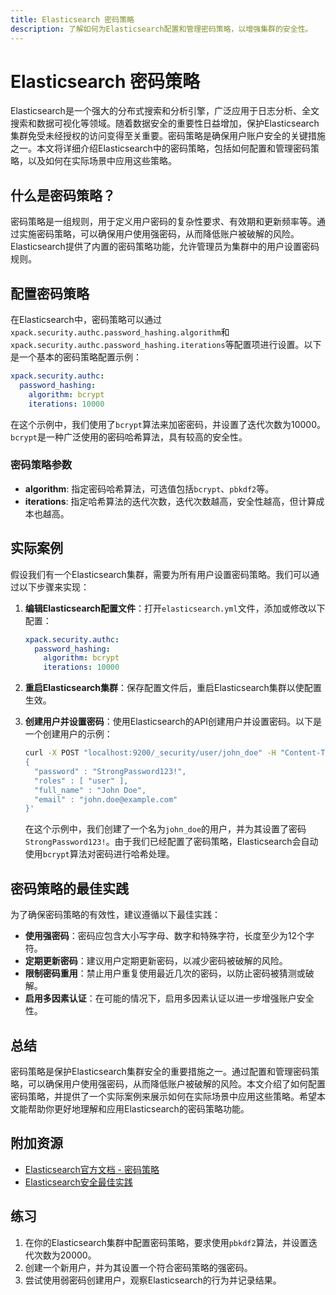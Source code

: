 ```yaml
---
title: Elasticsearch 密码策略
description: 了解如何为Elasticsearch配置和管理密码策略，以增强集群的安全性。
---
```


# Elasticsearch 密码策略

Elasticsearch是一个强大的分布式搜索和分析引擎，广泛应用于日志分析、全文搜索和数据可视化等领域。随着数据安全的重要性日益增加，保护Elasticsearch集群免受未经授权的访问变得至关重要。密码策略是确保用户账户安全的关键措施之一。本文将详细介绍Elasticsearch中的密码策略，包括如何配置和管理密码策略，以及如何在实际场景中应用这些策略。

## 什么是密码策略？

密码策略是一组规则，用于定义用户密码的复杂性要求、有效期和更新频率等。通过实施密码策略，可以确保用户使用强密码，从而降低账户被破解的风险。Elasticsearch提供了内置的密码策略功能，允许管理员为集群中的用户设置密码规则。

## 配置密码策略

在Elasticsearch中，密码策略可以通过`xpack.security.authc.password_hashing.algorithm`和`xpack.security.authc.password_hashing.iterations`等配置项进行设置。以下是一个基本的密码策略配置示例：

```yaml
xpack.security.authc:
  password_hashing:
    algorithm: bcrypt
    iterations: 10000
```

在这个示例中，我们使用了`bcrypt`算法来加密密码，并设置了迭代次数为10000。`bcrypt`是一种广泛使用的密码哈希算法，具有较高的安全性。

### 密码策略参数

- **algorithm**: 指定密码哈希算法，可选值包括`bcrypt`、`pbkdf2`等。
- **iterations**: 指定哈希算法的迭代次数，迭代次数越高，安全性越高，但计算成本也越高。

## 实际案例

假设我们有一个Elasticsearch集群，需要为所有用户设置密码策略。我们可以通过以下步骤来实现：

1. **编辑Elasticsearch配置文件**：打开`elasticsearch.yml`文件，添加或修改以下配置：

    ```yaml
    xpack.security.authc:
      password_hashing:
        algorithm: bcrypt
        iterations: 10000
    ```

2. **重启Elasticsearch集群**：保存配置文件后，重启Elasticsearch集群以使配置生效。

3. **创建用户并设置密码**：使用Elasticsearch的API创建用户并设置密码。以下是一个创建用户的示例：

    ```bash
    curl -X POST "localhost:9200/_security/user/john_doe" -H "Content-Type: application/json" -d'
    {
      "password" : "StrongPassword123!",
      "roles" : [ "user" ],
      "full_name" : "John Doe",
      "email" : "john.doe@example.com"
    }'
    ```

    在这个示例中，我们创建了一个名为`john_doe`的用户，并为其设置了密码`StrongPassword123!`。由于我们已经配置了密码策略，Elasticsearch会自动使用`bcrypt`算法对密码进行哈希处理。

## 密码策略的最佳实践

为了确保密码策略的有效性，建议遵循以下最佳实践：

- **使用强密码**：密码应包含大小写字母、数字和特殊字符，长度至少为12个字符。
- **定期更新密码**：建议用户定期更新密码，以减少密码被破解的风险。
- **限制密码重用**：禁止用户重复使用最近几次的密码，以防止密码被猜测或破解。
- **启用多因素认证**：在可能的情况下，启用多因素认证以进一步增强账户安全性。

## 总结

密码策略是保护Elasticsearch集群安全的重要措施之一。通过配置和管理密码策略，可以确保用户使用强密码，从而降低账户被破解的风险。本文介绍了如何配置密码策略，并提供了一个实际案例来展示如何在实际场景中应用这些策略。希望本文能帮助你更好地理解和应用Elasticsearch的密码策略功能。

## 附加资源

- [Elasticsearch官方文档 - 密码策略](https://www.elastic.co/guide/en/elasticsearch/reference/current/security-settings.html)
- [Elasticsearch安全最佳实践](https://www.elastic.co/guide/en/elasticsearch/reference/current/security-best-practices.html)

## 练习

1. 在你的Elasticsearch集群中配置密码策略，要求使用`pbkdf2`算法，并设置迭代次数为20000。
2. 创建一个新用户，并为其设置一个符合密码策略的强密码。
3. 尝试使用弱密码创建用户，观察Elasticsearch的行为并记录结果。
